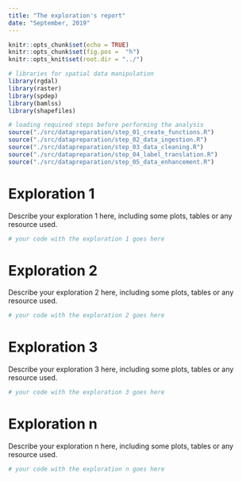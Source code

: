 ```yaml
---
title: "The exploration's report"
date: "September, 2019"
---
```


```r
knitr::opts_chunk$set(echo = TRUE)
knitr::opts_chunk$set(fig.pos =  "h")
knitr::opts_knit$set(root.dir = "../")

# libraries for spatial data manipulation
library(rgdal)
library(raster)
library(spdep)
library(bamlss)
library(shapefiles)
```

```r
# loading required steps before performing the analysis
source("./src/datapreparation/step_01_create_functions.R")
source("./src/datapreparation/step_02_data_ingestion.R")
source("./src/datapreparation/step_03_data_cleaning.R")
source("./src/datapreparation/step_04_label_translation.R")
source("./src/datapreparation/step_05_data_enhancement.R")
```

# Exploration 1

Describe your exploration 1 here, including some plots, tables or any resource used.

```r
# your code with the exploration 1 goes here
```

# Exploration 2

Describe your exploration 2 here, including some plots, tables or any resource used.

```r
# your code with the exploration 2 goes here
```


# Exploration 3

Describe your exploration 3 here, including some plots, tables or any resource used.

```r
# your code with the exploration 3 goes here
```

# Exploration n

Describe your exploration n here, including some plots, tables or any resource used.

```r
# your code with the exploration n goes here
```
